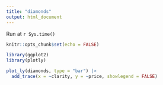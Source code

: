 ```yaml
---
title: "diamonds"
output: html_document
---
```


Run at `r Sys.time()`

```r
knitr::opts_chunk$set(echo = FALSE)
```

```r

library(ggplot2)
library(plotly)

```


```r

plot_ly(diamonds, type = "bar") |> 
  add_trace(x = ~clarity, y = ~price, showlegend = FALSE)

```

